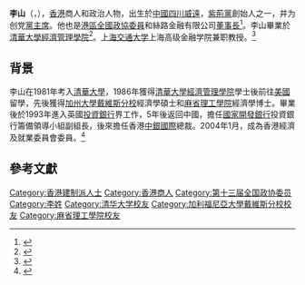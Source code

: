 {{Infobox officeholder
| honorific-prefix = 
| name = 李山
| native_name = Li Shan
| native_name_lang = en
| honorific-suffix = 
| image = 
| caption = 
| sex = 男
| birth_date = {{birth year and age|1963}}
| birth_place= {{CHN}}[[四川省|四川省]][[威遠縣|威遠縣]]
| native place = [[四川省|四川]][[威遠縣|威遠]]
| nationality= {{CNHK}}
| party = [[紫荊黨|紫荊黨]]
| educate =
* [[清華大學經濟管理學院|清華大學經濟管理學院]]學士
* [[加州大學戴維斯分校|加州大學戴維斯分校]]經濟學碩士
* [[麻省理工學院|麻省理工學院]]經濟學博士
}}
'''李山'''（{{lang-en|Li Shan}}，{{bd|1963年}}），[[香港|香港]]商人和政治人物，出生於[[中華人民共和國|中國]][[四川省|四川]][[威遠縣|威遠]]，[[紫荊黨|紫荊黨]]創始人之一，并为创党[[政黨領袖|黨主席]]。他也是[[中國人民政治協商會議全國委員會香港地區委員|港區全國政協委員]]和絲路金融有限公司[[董事長|董事長]]<ref>{{Cite news|url=http://hk.zijing.org/2020/1209/837691.shtml|title=紫荆党主席李山：香港治理路径的现实向度|date=2020-12-09|publisher=香港紫荆网|author=刘林|access-date=2020-12-09|archive-date=2021-01-20|archive-url=https://web.archive.org/web/20210120191924/http://hk.zijing.org/2020/1209/837691.shtml|dead-url=no}}</ref>。李山畢業於[[清華大學經濟管理學院|清華大學經濟管理學院]]<ref>{{Cite news|url=https://hd.stheadline.com/news/realtime/hk/1945815/%E5%8D%B3%E6%99%82-%E6%B8%AF%E8%81%9E-Kelly-Online-%E6%9D%8E%E5%B1%B1%E5%87%BA%E4%BB%BB%E7%B4%AB%E8%8D%8A%E9%BB%A8%E4%B8%BB%E5%B8%AD-%E7%82%BA%E6%9C%B1%E9%8E%94%E5%9F%BA%E9%96%80%E7%94%9F|title=李山出任紫荊黨主席 ，是曾任學院院長的中華人民共和國前總理朱鎔基門生|date=2020-12-09|publisher=頭條日報|access-date=2020-12-09|archive-date=2021-01-26|archive-url=https://web.archive.org/web/20210126060759/https://hd.stheadline.com/news/realtime/hk/1945815/%E5%8D%B3%E6%99%82-%E6%B8%AF%E8%81%9E-Kelly-Online-%E6%9D%8E%E5%B1%B1%E5%87%BA%E4%BB%BB%E7%B4%AB%E8%8D%8A%E9%BB%A8%E4%B8%BB%E5%B8%AD-%E7%82%BA%E6%9C%B1%E9%8E%94%E5%9F%BA%E9%96%80%E7%94%9F|dead-url=no}}</ref>。[[上海交通大学|上海交通大学]]上海高级金融学院兼职教授。<ref>{{Cite web |url=https://www.saif.sjtu.edu.cn/sxy_mobile/content/show/57-75.html |title=上海高级金融学院(SAIF)中国的世界级金融学院 |access-date=2021-01-28 |archive-date=2021-02-01 |archive-url=https://web.archive.org/web/20210201051038/https://www.saif.sjtu.edu.cn/sxy_mobile/content/show/57-75.html |dead-url=no }}</ref>

== 背景 ==
李山在1981年考入[[清華大學|清華大學]]，1986年獲得[[清華大學經濟管理學院|清華大學經濟管理學院]]學士後前往[[美國|美國]]留學，先後獲得[[加州大學戴維斯分校|加州大學戴維斯分校]]經濟學碩士和[[麻省理工學院|麻省理工學院]]經濟學博士。畢業後於1993年進入英國[[投資銀行|投資銀行]]界工作，5年後返回中國，擔任[[國家開發銀行|國家開發銀行]]投資銀行籌備領導小組副組長，後來擔任香港[[中銀國際|中銀國際]]總裁。2004年1月，成為香港經濟及就業委員會委員。<ref>{{cite web|title=新建制派港人李山試打入執政圈子|url=https://www.rfi.fr/tw/%E6%B8%AF%E6%BE%B3%E5%8F%B0/20210314-%E6%96%B0%E5%BB%BA%E5%88%B6%E6%B4%BE%E6%B8%AF%E4%BA%BA%E6%9D%8E%E5%B1%B1%E8%A9%A6%E6%89%93%E5%85%A5%E5%9F%B7%E6%94%BF%E5%9C%88%E5%AD%90|work=法國國際廣播電台|date=2021-03-14|location=香港|author=甄樹基|language=zh-hk|access-date=2021-04-08|archive-date=2021-04-14|archive-url=https://web.archive.org/web/20210414124801/https://www.rfi.fr/tw/%E6%B8%AF%E6%BE%B3%E5%8F%B0/20210314-%E6%96%B0%E5%BB%BA%E5%88%B6%E6%B4%BE%E6%B8%AF%E4%BA%BA%E6%9D%8E%E5%B1%B1%E8%A9%A6%E6%89%93%E5%85%A5%E5%9F%B7%E6%94%BF%E5%9C%88%E5%AD%90|dead-url=no}}</ref>

== 參考文獻 ==
{{reflist|30em}}

{{DEFAULTSORT:L}}
[[Category:香港建制派人士|Category:香港建制派人士]]
[[Category:香港商人|Category:香港商人]]
[[Category:第十三届全国政协委员|Category:第十三届全国政协委员]]
[[Category:李姓|Category:李姓]]
[[Category:清华大学校友|Category:清华大学校友]]
[[Category:加利福尼亞大學戴維斯分校校友|Category:加利福尼亞大學戴維斯分校校友]]
[[Category:麻省理工學院校友|Category:麻省理工學院校友]]